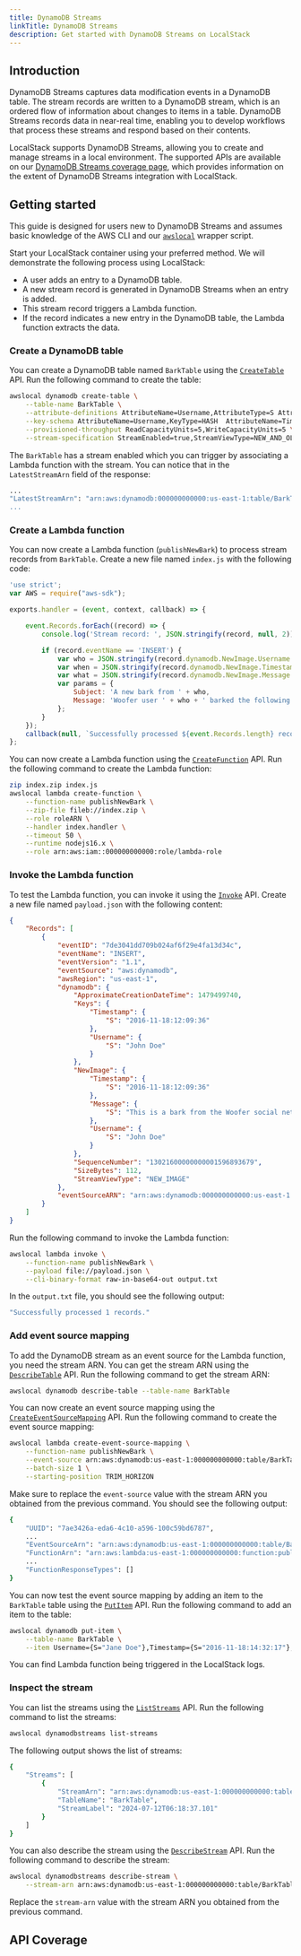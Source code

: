 ```yaml
---
title: DynamoDB Streams
linkTitle: DynamoDB Streams
description: Get started with DynamoDB Streams on LocalStack
---
```



## Introduction

DynamoDB Streams captures data modification events in a DynamoDB table.
The stream records are written to a DynamoDB stream, which is an ordered flow of information about changes to items in a table.
DynamoDB Streams records data in near-real time, enabling you to develop workflows that process these streams and respond based on their contents.

LocalStack supports DynamoDB Streams, allowing you to create and manage streams in a local environment.
The supported APIs are available on our [DynamoDB Streams coverage page](), which provides information on the extent of DynamoDB Streams integration with LocalStack.

## Getting started

This guide is designed for users new to DynamoDB Streams and assumes basic knowledge of the AWS CLI and our [`awslocal`](https://github.com/localstack/awscli-local) wrapper script.

Start your LocalStack container using your preferred method.
We will demonstrate the following process using LocalStack:

- A user adds an entry to a DynamoDB table.
- A new stream record is generated in DynamoDB Streams when an entry is added.
- This stream record triggers a Lambda function.
- If the record indicates a new entry in the DynamoDB table, the Lambda function extracts the data.

### Create a DynamoDB table

You can create a DynamoDB table named `BarkTable` using the [`CreateTable`](https://docs.aws.amazon.com/amazondynamodb/latest/APIReference/API_CreateTable.html) API.
Run the following command to create the table:

```bash
awslocal dynamodb create-table \
    --table-name BarkTable \
    --attribute-definitions AttributeName=Username,AttributeType=S AttributeName=Timestamp,AttributeType=S \
    --key-schema AttributeName=Username,KeyType=HASH  AttributeName=Timestamp,KeyType=RANGE \
    --provisioned-throughput ReadCapacityUnits=5,WriteCapacityUnits=5 \
    --stream-specification StreamEnabled=true,StreamViewType=NEW_AND_OLD_IMAGES
```

The `BarkTable` has a stream enabled which you can trigger by associating a Lambda function with the stream.
You can notice that in the `LatestStreamArn` field of the response:

```bash title="Output"
...
"LatestStreamArn": "arn:aws:dynamodb:000000000000:us-east-1:table/BarkTable/stream/timestamp
...
```

### Create a Lambda function

You can now create a Lambda function (`publishNewBark`) to process stream records from `BarkTable`.
Create a new file named `index.js` with the following code:

```javascript
'use strict';
var AWS = require("aws-sdk");

exports.handler = (event, context, callback) => {

    event.Records.forEach((record) => {
        console.log('Stream record: ', JSON.stringify(record, null, 2));

        if (record.eventName == 'INSERT') {
            var who = JSON.stringify(record.dynamodb.NewImage.Username.S);
            var when = JSON.stringify(record.dynamodb.NewImage.Timestamp.S);
            var what = JSON.stringify(record.dynamodb.NewImage.Message.S);
            var params = {
                Subject: 'A new bark from ' + who,
                Message: 'Woofer user ' + who + ' barked the following at ' + when + ':\n\n ' + what,
            };
        }
    });
    callback(null, `Successfully processed ${event.Records.length} records.`);
};
```

You can now create a Lambda function using the [`CreateFunction`](https://docs.aws.amazon.com/lambda/latest/dg/API_CreateFunction.html) API.
Run the following command to create the Lambda function:

```bash
zip index.zip index.js
awslocal lambda create-function \
    --function-name publishNewBark \
    --zip-file fileb://index.zip \
    --role roleARN \
    --handler index.handler \
    --timeout 50 \
    --runtime nodejs16.x \
    --role arn:aws:iam::000000000000:role/lambda-role
```

### Invoke the Lambda function

To test the Lambda function, you can invoke it using the [`Invoke`](https://docs.aws.amazon.com/lambda/latest/dg/API_Invoke.html) API.
Create a new file named `payload.json` with the following content:

```json
{
    "Records": [
        {
            "eventID": "7de3041dd709b024af6f29e4fa13d34c",
            "eventName": "INSERT",
            "eventVersion": "1.1",
            "eventSource": "aws:dynamodb",
            "awsRegion": "us-east-1",
            "dynamodb": {
                "ApproximateCreationDateTime": 1479499740,
                "Keys": {
                    "Timestamp": {
                        "S": "2016-11-18:12:09:36"
                    },
                    "Username": {
                        "S": "John Doe"
                    }
                },
                "NewImage": {
                    "Timestamp": {
                        "S": "2016-11-18:12:09:36"
                    },
                    "Message": {
                        "S": "This is a bark from the Woofer social network"
                    },
                    "Username": {
                        "S": "John Doe"
                    }
                },
                "SequenceNumber": "13021600000000001596893679",
                "SizeBytes": 112,
                "StreamViewType": "NEW_IMAGE"
            },
            "eventSourceARN": "arn:aws:dynamodb:000000000000:us-east-1 ID:table/BarkTable/stream/2016-11-16T20:42:48.104"
        }
    ]
}
```

Run the following command to invoke the Lambda function:

```bash
awslocal lambda invoke \
    --function-name publishNewBark \
    --payload file://payload.json \
    --cli-binary-format raw-in-base64-out output.txt
```

In the `output.txt` file, you should see the following output:

```bash title="Output"
"Successfully processed 1 records."
```

### Add event source mapping

To add the DynamoDB stream as an event source for the Lambda function, you need the stream ARN.
You can get the stream ARN using the [`DescribeTable`](https://docs.aws.amazon.com/amazondynamodb/latest/APIReference/API_DescribeTable.html) API.
Run the following command to get the stream ARN:

```bash
awslocal dynamodb describe-table --table-name BarkTable
```

You can now create an event source mapping using the [`CreateEventSourceMapping`](https://docs.aws.amazon.com/lambda/latest/dg/API_CreateEventSourceMapping.html) API.
Run the following command to create the event source mapping:

```bash
awslocal lambda create-event-source-mapping \
    --function-name publishNewBark \
    --event-source arn:aws:dynamodb:us-east-1:000000000000:table/BarkTable/stream/2024-07-12T06:18:37.101  \
    --batch-size 1 \
    --starting-position TRIM_HORIZON
```

Make sure to replace the `event-source` value with the stream ARN you obtained from the previous command.
You should see the following output:

```bash title="Output"
{
    "UUID": "7ae3426a-eda6-4c10-a596-100c59bd6787",
    ...
    "EventSourceArn": "arn:aws:dynamodb:us-east-1:000000000000:table/BarkTable/stream/2024-07-12T06:18:37.101",
    "FunctionArn": "arn:aws:lambda:us-east-1:000000000000:function:publishNewBark",
    ...
    "FunctionResponseTypes": []
}
```

You can now test the event source mapping by adding an item to the `BarkTable` table using the [`PutItem`](https://docs.aws.amazon.com/amazondynamodb/latest/APIReference/API_PutItem.html) API.
Run the following command to add an item to the table:

```bash
awslocal dynamodb put-item \
    --table-name BarkTable \
    --item Username={S="Jane Doe"},Timestamp={S="2016-11-18:14:32:17"},Message={S="Testing...1...2...3"}
```

You can find Lambda function being triggered in the LocalStack logs.

### Inspect the stream

You can list the streams using the [`ListStreams`](https://docs.aws.amazon.com/amazondynamodb/latest/APIReference/API_ListStreams.html) API.
Run the following command to list the streams:

```bash
awslocal dynamodbstreams list-streams
```

The following output shows the list of streams:

```bash title="Output"
{
    "Streams": [
        {
            "StreamArn": "arn:aws:dynamodb:us-east-1:000000000000:table/BarkTable/stream/2024-07-12T06:18:37.101",
            "TableName": "BarkTable",
            "StreamLabel": "2024-07-12T06:18:37.101"
        }
    ]
}
```

You can also describe the stream using the [`DescribeStream`](https://docs.aws.amazon.com/amazondynamodb/latest/APIReference/API_DescribeStream.html) API.
Run the following command to describe the stream:

```bash
awslocal dynamodbstreams describe-stream \
    --stream-arn arn:aws:dynamodb:us-east-1:000000000000:table/BarkTable/stream/2024-07-12T06:18:37.101
```

Replace the `stream-arn` value with the stream ARN you obtained from the previous command.

## API Coverage

<FeatureCoverage service="dynamodbstreams" client:load />
